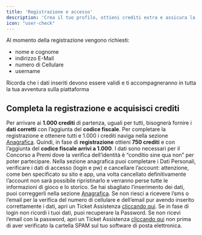 ```yaml
---
title: 'Registrazione e accesso'
description: 'Crea il tuo profilo, ottieni crediti extra e assicura la tua partecipazione ai premi - Gestisci facilmente i tuoi dati e risolvi eventuali problemi con la sezione Anagrafica '
icon: "user-check"
---
```

Al momento della registrazione vengono richiesti:
- nome e cognome
- indirizzo E-Mail
- numero di Cellulare
- username

<Note>
Ricorda che i dati inseriti devono essere validi e ti accompagneranno in tutta la tua avventura sulla piattaforma
</Note>


## Completa la registrazione e acquisisci crediti

Per arrivare ai **1.000 crediti** di partenza, uguali per tutti, bisognerà fornire i **dati corretti** con l’aggiunta del **codice fiscale**. 
Per completare la registrazione e ottenere tutti e 1.000 i crediti naviga nella sezione [Anagrafica](https://corrieredellosport.fun/user/setting/personal).
Quindi, in fase di **registrazione** ottieni **750 crediti** e con l’aggiunta del **codice fiscale arrivi a 1.000**.
I dati sono necessari per il Concorso a Premi dove la verifica dell’identità è “conditio sine qua non” per poter partecipare.
Nella sezione anagrafica puoi completare i Dati Personali, verificare i dati di accesso (login e pw) e cancellare l’account: attenzione, come ben specificato su sito e app, una volta cancellato definitivamente l’account non sarà possibile ripristinarlo e verranno perse tutte le informazioni di gioco e lo storico.
Se hai sbagliato l’inserimento dei dati, puoi correggerli nella sezione [Anagrafica](https://corrieredellosport.fun/user/setting/personal).
Se non riesci a ricevere l’sms o l’email per la verifica del numero di cellulare e dell’email pur avendo inserito correttamente i dati, apri un Ticket Assistenza [cliccando qui](mailto:support@corriereoolixycom.zendesk.com).
Se in fase di login non ricordi i tuoi dati, puoi recuperare la Password.
Se non ricevi l’email con la password, apri un Ticket Assistenza [cliccando qui](mailto:support@corriereoolixycom.zendesk.com) non prima di aver verificato la cartella SPAM sul tuo software di posta elettronica.
